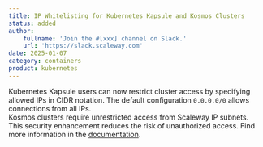 ```yaml
---
title: IP Whitelisting for Kubernetes Kapsule and Kosmos Clusters
status: added
author:
    fullname: 'Join the #[xxx] channel on Slack.'
    url: 'https://slack.scaleway.com'
date: 2025-01-07
category: containers
product: kubernetes
---
```


Kubernetes Kapsule users can now restrict cluster access by specifying allowed IPs in CIDR notation. The default configuration `0.0.0.0/0` allows connections from all IPs.  
<Message type="note">
  Kosmos clusters require unrestricted access from Scaleway IP subnets. This security enhancement reduces the risk of unauthorized access. Find more information in the [documentation](https://www.scaleway.com/en/docs/kubernetes/how-to/manage-allowed-ips/).
</Message>

